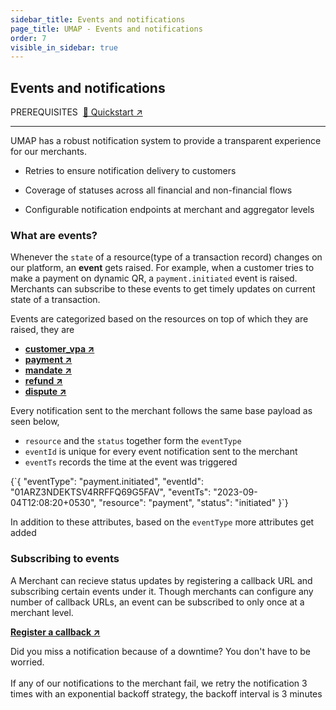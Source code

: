 ```yaml
---
sidebar_title: Events and notifications
page_title: UMAP - Events and notifications
order: 7
visible_in_sidebar: true
---
```


## Events and notifications

<Text size="small" weight="600">
    PREREQUISITES&nbsp;
</Text>
<a href="/payments/umap/quickstart" target="_self">🌟 Quickstart ↗</a>

<hr class="primary" />

UMAP has a robust notification system to provide a transparent experience for our merchants.

-   <p>Retries to ensure notification delivery to customers</p>
-   <p>Coverage of statuses across all financial and non-financial flows</p>
-   <p>Configurable notification endpoints at merchant and aggregator levels</p>

### What are events?

<Text>Whenever the <code>state</code> of a resource(type of a transaction record) changes on our platform, an <strong>event</strong> gets raised. For example, when a customer tries to make a payment on dynamic QR, a <code>payment.initiated</code> event is raised. Merchants can subscribe to these events to get timely updates on current state of a transaction.</Text>

Events are categorized based on the resources on top of which they are raised, they are

- **<a href="/payments/umap/notifications/customer-vpa-verification" target="_self">customer_vpa ↗</a>**
- **<a href="/payments/umap/notifications/payments" target="_self">payment ↗</a>**
- **<a href="/payments/umap/notifications/mandates" target="_self">mandate ↗</a>**
- **<a href="/payments/umap/notifications/refunds" target="_self">refund ↗</a>**
- **<a href="/payments/umap/notifications/disputes" target="_self">dispute ↗</a>**

Every notification sent to the merchant follows the same base payload as seen below, 
- `resource` and the `status` together form the `eventType`
- `eventId` is unique for every event notification sent to the merchant
- `eventTs` records the time at the event was triggered

<CodeBlockWithCopy language="json">
{`{
    "eventType": "payment.initiated",
    "eventId": "01ARZ3NDEKTSV4RRFFQ69G5FAV",
    "eventTs": "2023-09-04T12:08:20+0530",
    "resource": "payment",
    "status": "initiated"
}`}
</CodeBlockWithCopy>

In addition to these attributes, based on the `eventType` more attributes get added


### Subscribing to events

A Merchant can recieve status updates by registering a callback URL and subscribing certain events under it. Though merchants can configure any number of callback URLs, an event can be subscribed to only once at a merchant level.

**<a href="/payments/umap/api-reference#/category~notificationConfig/operation~notificationConfig#create" target="_self">Register a callback ↗</a>**

<Callout type="tip">
Did you miss a notification because of a downtime? You don't have to be worried.
<br/>
<br/>
If any of our notifications to the merchant fail, we retry the notification 3 times
    with an exponential backoff strategy, the backoff interval is 3 minutes
</Callout>
